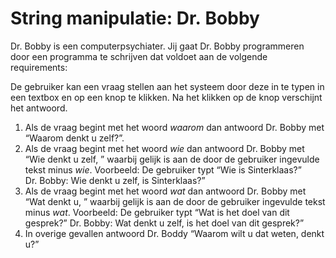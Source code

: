 # String manipulatie: Dr. Bobby

Dr. Bobby is een computerpsychiater. Jij gaat Dr. Bobby programmeren door een programma te schrijven dat voldoet aan de volgende requirements:
      
De gebruiker kan een vraag stellen aan het systeem door deze in te typen in een textbox en op een knop te klikken. Na het klikken op de knop verschijnt het antwoord.

1. Als de vraag begint met het woord _waarom_ dan antwoord Dr. Bobby met "Waarom denkt u zelf?". 
2. Als de vraag begint met het woord _wie_ dan antwoord Dr. Bobby met "Wie denkt u zelf, <rest>" waarbij <rest> gelijk is aan de door de gebruiker ingevulde tekst minus _wie_. Voorbeeld: De gebruiker typt "Wie is Sinterklaas?" Dr. Bobby: Wie denkt u zelf, is Sinterklaas?" 
3. Als de vraag begint met het woord _wat_ dan antwoord Dr. Bobby met "Wat denkt u, <rest>" waarbij <rest> gelijk is aan de door de gebruiker ingevulde tekst minus _wat_. Voorbeeld: De gebruiker typt "Wat is het doel van dit gesprek?" Dr. Bobby: Wat denkt u zelf, is het doel van dit gesprek?" 
4. In overige gevallen antwoord Dr. Boddy "Waarom wilt u dat weten, denkt u?" 
